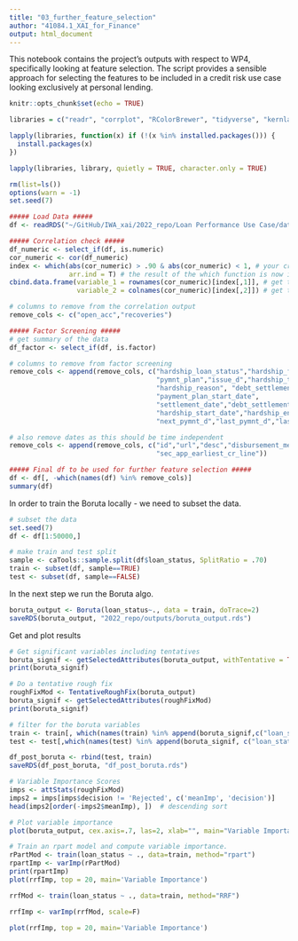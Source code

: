 ---
title: "03_further_feature_selection"
author: "41084.1_XAI_for_Finance"
output: html_document
---


This notebook contains the project's outputs with respect to WP4, specifically looking at feature selection. The script provides a sensible approach for selecting the features to be included in a credit risk use case looking exclusively at personal lending.


```{r setup, include=FALSE}
knitr::opts_chunk$set(echo = TRUE)

libraries = c("readr", "corrplot", "RColorBrewer", "tidyverse", "kernlab", "knitr", "tidytable", "MLmetrics", "stargazer", "dplyr", "purrr", "xtable", "base", "arulesViz", "gbm", "ggplot2", "DescTools","stylo", "igraph", "xgboost", "DALEX", "DALEXtra", "stats", "ranger", "ALEPlot", "party", "lime", "MASS", "iml", "ROCR", "rpart", "e1071", "shapper", "caret","MLmetrics", "Matrix", "Boruta", "Metrics", "fastshap", "shapper", "fscaret", "kknn", "knitr", "reshape", "reshape2", "shapper", "randomForest", "Hmisc", "networkD3", "emstreeR", "readxl", "pdp", "pROC", "randomForestExplainer", "logistf")

lapply(libraries, function(x) if (!(x %in% installed.packages())) {
  install.packages(x)
})

lapply(libraries, library, quietly = TRUE, character.only = TRUE)

rm(list=ls())
options(warn = -1)
set.seed(7)
```

```{r}
##### Load Data #####
df <- readRDS("~/GitHub/IWA_xai/2022_repo/Loan Performance Use Case/data/clean_df_after_preliminary_fs.rds")
```

```{r}
##### Correlation check #####
df_numeric <- select_if(df, is.numeric)
cor_numeric <- cor(df_numeric)
index <- which(abs(cor_numeric) > .90 & abs(cor_numeric) < 1, # your criteria
               arr.ind = T) # the result of the which function is now in rows & columns
cbind.data.frame(variable_1 = rownames(cor_numeric)[index[,1]], # get the row name 
                 variable_2 = colnames(cor_numeric)[index[,2]]) # get the column name

```
```{r}
# columns to remove from the correlation output
remove_cols <- c("open_acc","recoveries")
```


```{r}
##### Factor Screening #####
# get summary of the data
df_factor <- select_if(df, is.factor)

```


```{r}
# columns to remove from factor screening
remove_cols <- append(remove_cols, c("hardship_loan_status","hardship_flag",
                                     "pymnt_plan","issue_d","hardship_type",
                                     "hardship_reason", "debt_settlement_flag",
                                     "payment_plan_start_date",
                                     "settlement_date","debt_settlement_flag_date",
                                     "hardship_start_date","hardship_end_date",
                                     "next_pymnt_d","last_pymnt_d","last_credit_pull_d"))

# also remove dates as this should be time independent
remove_cols <- append(remove_cols, c("id","url","desc","disbursement_method",
                                     "sec_app_earliest_cr_line"))
```



```{r}
##### Final df to be used for further feature selection #####
df <- df[, -which(names(df) %in% remove_cols)]
summary(df)
```


In order to train the Boruta locally - we need to subset the data. 
```{r}
# subset the data
set.seed(7)
df <- df[1:50000,]

# make train and test split
sample <- caTools::sample.split(df$loan_status, SplitRatio = .70)
train <- subset(df, sample==TRUE)
test <- subset(df, sample==FALSE)
```

In the next step we run the Boruta algo.
```{r}
boruta_output <- Boruta(loan_status~., data = train, doTrace=2)
saveRDS(boruta_output, "2022_repo/outputs/boruta_output.rds")
```


Get and plot results 
```{r}
# Get significant variables including tentatives
boruta_signif <- getSelectedAttributes(boruta_output, withTentative = TRUE)
print(boruta_signif)

# Do a tentative rough fix
roughFixMod <- TentativeRoughFix(boruta_output)
boruta_signif <- getSelectedAttributes(roughFixMod)
print(boruta_signif)

# filter for the boruta variables
train <- train[, which(names(train) %in% append(boruta_signif,c("loan_status")))]
test <- test[,which(names(test) %in% append(boruta_signif, c("loan_status")))]

df_post_boruta <- rbind(test, train)
saveRDS(df_post_boruta, "df_post_boruta.rds")
```


```{r}
# Variable Importance Scores
imps <- attStats(roughFixMod)
imps2 = imps[imps$decision != 'Rejected', c('meanImp', 'decision')]
head(imps2[order(-imps2$meanImp), ])  # descending sort

# Plot variable importance
plot(boruta_output, cex.axis=.7, las=2, xlab="", main="Variable Importance") 

```


```{r}
# Train an rpart model and compute variable importance.
rPartMod <- train(loan_status ~ ., data=train, method="rpart")
rpartImp <- varImp(rPartMod)
print(rpartImp)
plot(rrfImp, top = 20, main='Variable Importance')

rrfMod <- train(loan_status ~ ., data=train, method="RRF")

rrfImp <- varImp(rrfMod, scale=F)

plot(rrfImp, top = 20, main='Variable Importance')
```

